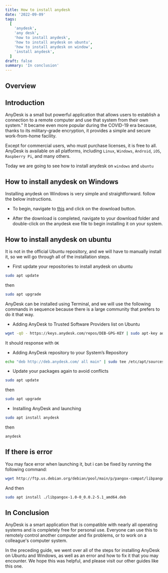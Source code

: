 ```yaml
---
title: How to install anydesk
date: '2022-09-09'
tags:
  [
    'anydesk',
    'any desk',
    'how to install anydesk',
    'how to install anydesk on ubuntu',
    'how to install anydesk on window',
    'install anydesk',
  ]
draft: false
summary: 'In conclusion'
---
```



<HeaderImage src="/static/images/anydesk.png" width="90%" height="90%" alt="Anydesk illustration" />

## Overview

<TOCInline toc={props.toc} exclude="Overview" toHeading={2} />

## Introduction

AnyDesk is a small but powerful application that allows users to establish a connection to a remote computer and use that system from their own system." It became even more popular during the COVID-19 era because, thanks to its military-grade encryption, it provides a simple and secure work-from-home facility.

Except for commercial users, who must purchase licenses, it is free to all. AnyDesk is available on all platforms, including `Linux`, `Windows`, `Android`, `iOS`, `Raspberry Pi`, and many others.

Today we are going to see how to install anydesk on `windows` and `ubuntu`

## How to install anydesk on Windows

Installing anydesk on Windows is very simple and straightforward. follow the below instructions.

- To begin, navigate to [this](https://anydesk.com/en/downloads/windows) and click on the download button.

- After the download is completed, navigate to your download folder and double-click on the anydesk exe file to begin installing it on your system.

## How to install anydesk on ubuntu

It is not in the official Ubuntu repository, and we will have to manually install it, so we will go through all of the installation steps.

- First update your repositories to install anydesk on ubuntu

```bash
sudo apt update
```

then

```bash
sudo apt upgrade
```

AnyDesk can be installed using Terminal, and we will use the following commands in sequence because there is a large community that prefers to do it that way.

- Adding AnyDesk to Trusted Software Providers list on Ubuntu

```bash
wget -qO - https://keys.anydesk.com/repos/DEB-GPG-KEY | sudo apt-key add -
```

It should response with `OK`

- Adding AnyDesk repository to your System’s Repository

```bash
echo "deb http://deb.anydesk.com/ all main" | sudo tee /etc/apt/sources.list.d/anydesk-stable.list
```

- Update your packages again to avoid conflicts

```bash
sudo apt update
```

then

```bash
sudo apt upgrade
```

- Installing AnyDesk and launching

```bash
sudo apt install anydesk
```

then

```bash
anydesk
```

## If there is error

You may face error when launching it, but i can be fixed by running the following command:

```bash
wget http://ftp.us.debian.org/debian/pool/main/p/pangox-compat/libpangox-1.0-0_0.0.2-5.1_amd64.deb
```

And then

```bash
sudo apt install ./libpangox-1.0-0_0.0.2-5.1_amd64.deb
```

## In Conclusion

AnyDesk is a smart application that is compatible with nearly all operating systems and is completely free for personal use. Everyone can use this to remotely control another computer and fix problems, or to work on a colleague's computer system.

In the preceding guide, we went over all of the steps for installing AnyDesk on Ubuntu and Windows, as well as an error and how to fix it that you may encounter. We hope this was helpful, and please visit our other guides like this one.
